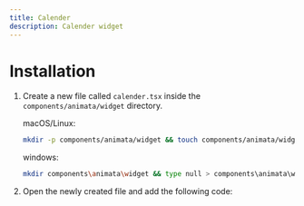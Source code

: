 ```yaml
---
title: Calender
description: Calender widget
---
```


<ComponentPreview name="widget-calender--docs" />

# Installation

1. Create a new file called `calender.tsx` inside the `components/animata/widget` directory.

   macOS/Linux:
   ```bash
   mkdir -p components/animata/widget && touch components/animata/widget/calender.tsx
   ```

   windows:
   ```bash
   mkdir components\animata\widget && type null > components\animata\widget\calender.tsx
   ```

2. Open the newly created file and add the following code:

```jsx file=<rootDir>/animata/widget/calender.tsx

```
